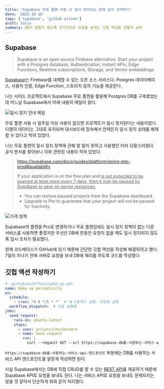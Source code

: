 ```yaml
---
title: 'Supabase 무료 플랜 사용 시 일시 정지되는 문제 임시 조치하기'
date: '2023-10-16'
tags: ['supabase', 'github action']
draft: false
summary: DB가 잠들지 않도록 주기적으로 요청을 보내는 깃헙 액션을 만들어 보자
---
```


## Supabase

> Supabase is an open source Firebase alternative.
> Start your project with a Postgres database, Authentication, instant APIs, Edge Functions, Realtime subscriptions, Storage, and Vector embeddings.

[Supabase](https://supabase.com/)는 Firebase를 대체할 수 있는 오픈 소스 서비스다.
Postgres 데이터베이스, 사용자 인증, Edge Function, 스토리지 등의 기능을 제공한다.

나는 사이드 프로젝트에서 Supabase 무료 플랜을 활용해 Postgres DB를 구축했었는데 어느날 Supabase에서 아래 내용의 메일이 왔다.

![일시 정지 안내 메일](/static/images/prevent-supabase-pause/email.png)

무료 플랜 사용 시 일주일 이상 사용이 없으면 프로젝트가 일시 정지된다는 내용이었다. 
다행히 데이터는 그대로 유지되며 대시보드에 접속해서 언제든지 일시 정지 상태를 해제할 수 있다고 적혀 있었다.

나는 무료 플랜의 일시 정지 정책에 관해 잘 알지 못하고 사용했던 터라 당황스러웠다.
공식 문서를 찾아보니 이와 관련된 내용이 적혀 있었다.

> https://supabase.com/docs/guides/platform/going-into-prod#availability
> 
> If your application is on the free plan and <u>is not expected to be queried at least once every 7 days, then it may be paused by Supabase to save on server resources.</u>
> - You can restore paused projects from the Supabase dashboard.
> - Upgrade to Pro to guarantee that your project will not be paused for inactivity.

![가격 정책](/static/images/prevent-supabase-pause/pricing.png)

Supabase의 플랜을 Pro로 변경하거나 무료 플랜임에도 일시 정지 정책이 없는 다른 서비스를 사용하면 좋겠지만 우선은 DB에 한동안 요청이 없을 때도 일시 정지되지 않도록 임시 조치가 필요했다.

현재 코드베이스가 GitHub에 있기 때문에 간단한 깃헙 액션을 작성해 해결하려고 했다.
7일이 지나기 전에 서버로 요청을 보내 DB에 쿼리를 하도록 코드를 작성했다.

## 깃헙 액션 작성하기

```yml
# .github/workflows/wake_up.yml
name: Wake up periodically
on:
  schedule:
    - cron: "0 0 */5 * *"  # 매 5일마다 실행, 자정에 실행
  workflow_dispatch:  # 수동 실행용
jobs:
  send_request:
    runs-on: ubuntu-latest
    steps:
      - uses: actions/checkout@v4
      - name: Send request
        run: |
          curl --request GET --url https://supabase-db를-사용하는-서비스-api-엔드포인트
```

`https://supabase-db를-사용하는-서비스-api-엔드포인트` 부분에는 DB를 사용하는 서비스 API 엔드포인트를 알맞게 작성하면 된다.

사실 Supabase에서는 DB에 직접 CRUD를 할 수 있는 [REST API](https://supabase.com/docs/guides/api)를 제공하기 때문에 Supabase API로 요청을 보내도 된다.
나는 서비스 API로 요청을 보내도 문제되지는 않을 것 같아서 단순하게 위와 같이 처리했다.
